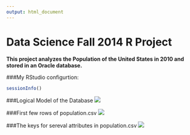 ```yaml
---
output: html_document
---
```

Data Science Fall 2014 R Project
===
**This project analyzes the Population of the United States in 2010 and stored in an Oracle database.**

###My RStudio configurtion:
```r
sessionInfo()
```

###Logical Model of the Database
![](./PopulationLogical.png) 

###First few rows of population.csv
![](./SamplePopulation.png) 


###The keys for sereval attributes in population.csv
![](./keys.png) 



